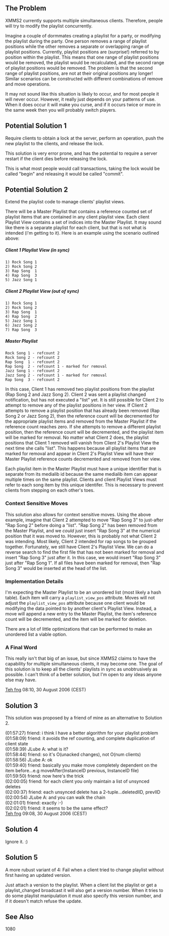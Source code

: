 ==The Problem==
XMMS2 currently supports multiple simultaneous clients.  Therefore, people will try to modify the playlist concurrently.

Imagine a couple of dormmates creating a playlist for a party, or modifying the playlist during the party.  One person removes a range of playlist positions while the other removes a separate or overlapping range of playlist positions.  Currently, playlist positions are (surprise!) referred to by position within the playlist.  This means that one range of playlist positions would be removed, the playlist would be recalculated, and the second range of playlist positions would be removed.  The problem is that the second range of playlist positions, are not at their original positions any longer!  Similar scenarios can be constructed with different combinations of remove and move operations.

It may not sound like this situation is likely to occur, and for most people it will never occur.  However, it really just depends on your patterns of use.  When it does occur it will make you curse, and if it occurs twice or more in the same week then you will probably switch players.

==Potential Solution 1==
Require clients to obtain a lock at the server, perform an operation, push the new playlist to the clients, and release the lock.

This solution is very error prone, and has the potential to require a server restart if the client dies before releasing the lock.

This is what most people would call transactions, taking the lock would be called "begin" and releasing it would be called "commit".

==Potential Solution 2==
Extend the playlist code to manage clients' playlist views.

There will be a Master Playlist that contains a reference counted set of playlist items that are contained in any client playlist view.  Each client Playlist View contains a set of indices into the Master Playlist.  It may sound like there is a separate playlist for each client, but that is not what is intended (i'm getting to it).  Here is an example using the scenario outlined above:
=====Client 1 Playlist View (in sync)=====
<code>
1) Rock Song 1<br/>
2) Rock Song 2<br/>
3) Rap Song &nbsp;1<br/>
4) Rap Song &nbsp;3<br/>
5) Jazz Song 1<br/>
</code>
=====Client 2 Playlist View (out of sync)=====
<code>
1) Rock Song 1<br/>
2) Rock Song 2<br/>
3) Rap Song &nbsp;1<br/>
4) Rap Song &nbsp;2<br/>
5) Jazz Song 1<br/>
6) Jazz Song 2<br/>
7) Rap Song &nbsp;3<br/>
</code>
=====Master Playlist=====
<code>
Rock Song 1 - refcount 2<br/>
Rock Song 2 - refcount 2<br/>
Rap Song &nbsp;1 - refcount 2<br/>
Rap Song &nbsp;2 - refcount 1 - marked for removal<br/>
Jazz Song 1 - refcount 2<br/>
Jazz Song 2 - refcount 1 - marked for removal<br/>
Rap Song &nbsp;3 - refcount 2<br/>
</code>

In this case, Client 1 has removed two playlist positions from the playlist (Rap Song 2 and Jazz Song 2).  Client 2 was sent a playlist changed notification, but has not executed a "list" yet.  It is still possible for Client 2 to attempt to remove any of the playlist positions in her view.  If Client 2 attempts to remove a playlist position that has already been removed (Rap Song 2 or Jazz Song 2), then the reference count will be decremented for the appropriate playlist items and removed from the Master Playlist if the reference count reaches zero.  If she attempts to remove a different playlist position, then the reference count will be decremented, and the playlist item will be marked for removal.  No matter what Client 2 does, the playlist positions that Client 1 removed will vanish from Client 2's Playlist View the next time she calls "list".  This happens because all playlist items that are marked for removal and appear in Client 2's Playlist View will have their Master Playlist reference counts decremented and removed from her view.

Each playlist item in the Master Playlist must have a unique identifier that is separate from its medialib id because the same medialib item can appear multiple times on the same playlist.  Clients and client Playlist Views must refer to each song item by this unique identifer.  This is necessary to prevent clients from stepping on each other's toes.

===Context Sensitive Moves===
This solution also allows for context sensitive moves.  Using the above example, imagine that Client 2 attempted to move "Rap Song 3" to just-after "Rap Song 2" before doing a "list".  "Rap Song 2" has been removed from the Master Playlist, and we ''could'' just insert "Rap Song 3" at the numerical position that it was moved to.  However, this is probably not what Client 2 was intending.  Most likely, Client 2 intended for rap songs to be grouped together.  Fortunately, we still have Client 2's Playlist View.  We can do a reverse search to find the first file that has not been marked for removal and insert "Rap Song 3" just after it.  In this case, we would insert "Rap Song 3" just after "Rap Song 1".  If all files have been marked for removal, then "Rap Song 3" would be inserted at the head of the list.

===Implementation Details===
I'm expecting the Master Playlist to be an unordered list (most likely a hash table).  Each item will carry a <code>playlist_view_pos</code> attribute.  Moves will not adjust the <code>playlist_view_pos</code> attribute because one client would be modifying the data pointed to by another client's Playlist View.  Instead, a move will append a new entry to the Master Playlist, the item's reference count will be decremented, and the item will be marked for deletion.

There are a lot of little optimizations that can be performed to make an unordered list a viable option.

===A Final Word===
This really isn't that big of an issue, but since XMMS2 claims to have the capability for multiple simultaneous clients, it may become one.
The goal of this solution is to keep all the clients' playlists in sync as unobtrusively as possible.  I can't think of a better solution, but I'm open to any ideas anyone else may have.

[[User:Teh fng|Teh fng]] 08:10, 30 August 2006 (CEST)

==Solution 3==
This solution was proposed by a friend of mine as an alternative to Solution 2.

(01:57:27) friend: i think I have a better algorithm for your playlist problem<br/>
(01:58:09) friend: it avoids the ref counting, and complete duplication of client state<br/>
(01:58:39) JLube A: what is it?<br/>
(01:58:44) friend: so it's O(unacked changes), not O(num clients)<br/>
(01:58:56) JLube A: ok<br/>
(01:59:40) friend: basically you make move completely dependent on the item before...e.g moveAfter(InstanceID previous, InstanceID file)<br/>
(01:59:50) friend: now here's the trick<br/>
(02:00:05) friend: for each client you only maintain a list of unsynced deletes<br/>
(02:00:37) friend: each unsynced delete has a 2-tuple...deletedIID, prevIID<br/>
(02:00:54) JLube A: and you can walk the chain<br/>
(02:01:01) friend: exactly :-)<br/>
(02:02:01) friend: it seems to be the same effect?<br/>

[[User:Teh fng|Teh fng]] 09:08, 30 August 2006 (CEST)

==Solution 4==

Ignore it. :)

==Solution 5==

A more rubust variant of 4: Fail when a client tried to change playlist without first having an updated version. 

Just attach a version to the playlist. When a client list the playlist or get a playlist_changed broadcast it will also get a version number. When it tries to do some playlist manipulation it must also specify this version number, and if it doesn't match refuse the update.

== See Also ==
<mantis>1080</mantis>